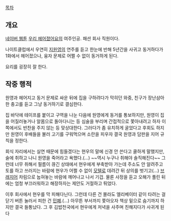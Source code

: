[[목차]]

== 개요 ==
[[네이버 웹툰]] [[우리 헤어졌어요]]의 여주인공. 패션 회사 직원이다.

나이트클럽에서 우연히 [[지원영]]의 연주를 듣고 한눈에 반해 5년간을 사귀고 동거하다가 1화에서 헤어졌으나, 융자 문제로 어쩔 수 없이 동거하게 된다.

요리를 굉장히 잘 한다.

== 작중 행적 ==
원영과 헤어지고 동거 문제로 싸운 뒤에 집을 구하려다가 막히던 와중, 친구가 장난삼아 한 충고를 듣고 그냥 동거하기로 결심한다.

집 바닥에 테이프를 붙이고 구역을 나눈 다음에 원영에게 동거를 통보하지만, 원영이 집을 어질러놓거나 알몸으로 돌아다니는 등 심술을 부리며 간접적으로 쫓아내려고 하자 이쪽에서도 반찬을 주지 않는 등 맞상대한다. 그러다가 좀 유치하게 굴었다고 후회도 하지만 원영이 후배들을 불러 고기를 구워먹으며 소란을 피우자 결국 원영과 담판을 지어 규칙을 정한다.

회식 자리에서는 실연 때문에 힘들겠다는 현우의 말에 신경 안 쓴다고 쿨하게 말했지만, 술에 취하고 나니 원영을 죽어라고 욕했다.(...) ~~역시 누구나 취해야 솔직해진다~~ 그런데 너무 취해서 필름이 끊긴 상태에서 현우에게 부축받아 가는데 주소도 안 알려주고 토를 하고 쓰러지는 바람에 현우가 어쩔 수 없이 [[모텔]]로 데려간 뒤 상의를 벗기고(...) [[브래지어]] 차림으로 눕혀놓는 바람에 깨어나고 나서 기겁. 물론 사정을 듣고 오해가 풀린 뒤에는 엄청 부끄러워하고 해장하자는 제안도 거절하고 튀었다.

이후 회사에서 현우를 막 피해다닌다. 그런데 다른 건 몰라도 엘리베이터 같이 타려는 걸 닫기 버튼 눌러서 피한 건 [[민폐]].(...) 아무튼 부서까지 쫓아오자 책상 밑으로 숨기까지 하지만 결국 들통났다.
그 후 김밥천국에서 현우에게 저녁을 사주며 친해지다가 사귀게 된다
